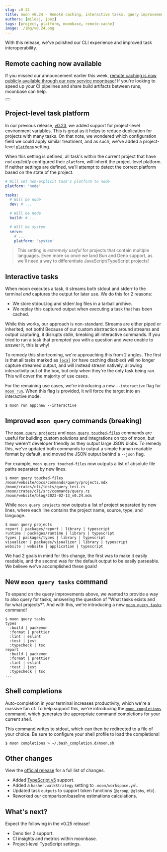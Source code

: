 ```yaml
---
slug: v0.24
title: moon v0.24 - Remote caching, interactive tasks, query improvements, and more
authors: [milesj, jpoz]
tags: [project, platform, moonbase, remote-cache]
image: ./img/v0.24.png
---
```



With this release, we've polished our CLI experience and improved task interoperability.

<!--truncate-->

## Remote caching now available

If you missed our announcement earlier this week,
[remote caching is now publicly available through our new service moonbase](/blog/moonbase)! If
you're looking to speed up your CI pipelines and share build artifacts between runs, moonbase can
help.

<div class="flex justify-center">
  <Button label="Try moonbase for free!" href="https://moonrepo.app" size="lg" />
</div>

## Project-level task platform

In our previous release, [v0.23](./v0.23#project-level-environment-variables), we added support for
project-level environment variables. This is great as it helps to reduce duplication for projects
with many tasks. On that note, we wondered which configuration field we could apply similar
treatment, and as such, we've added a project-level [`platform`](/docs/config/project#platform)
setting.

When this setting is defined, all task's within the current project that have _not explicitly_
configured their `platform`, will inherit the project-level platform. If neither settings are
defined, we'll attempt to detect the correct platform based on the state of the project.

```yaml title="<project>/moon.yml"
# Will set non-explicit task's platform to node
platform: 'node'

tasks:
  # Will be node
  dev: # ...

  # Will be node
  build: # ...

  # Will be system
  serve:
    # ...
    platform: 'system'
```

> This setting is _extremely useful_ for projects that contain multiple languages. Even more so once
> we land Bun and Deno support, as we'll need a way to differentiate JavaScript/TypeScript projects!

## Interactive tasks

When moon executes a task, it streams both stdout and stderr to the terminal _and_ captures the
output for later use. We do this for 2 reasons:

- We store stdout.log and stderr.log files in a tarball archive.
- We replay this captured output when executing a task that has been cached.

While this works, our approach is non-standard. Streams are either piped or inherited, not both!
Because of our custom abstraction around streams and output capturing, it disrupts stdin, breaking
all interactive commands. If you tried to run a task that prompted you with a question and were
unable to answer it, this is why!

To remedy this shortcoming, we're approaching this from 2 angles. The first is that all tasks marked
as [`local`](/docs/config/project#local) (or have caching disabled) will no longer capture streamed
output, and will instead stream natively, allowing interactivity out of the box, but only when
they're the only task being ran. This will cover the majority of use cases.

For the remaining use cases, we're introducing a new `--interactive` flag for
[`moon run`](/docs/commands/run). When this flag is provided, it will force the target into an
interactive mode.

```shell
$ moon run app:new --interactive
```

## Improved `moon query` commands (breaking)

The [`moon query projects`](/docs/commands/query/projects) and
[`moon query touched-files`](/docs/commands/query/changed-files) commands are useful for building
custom solutions and integrations on top of moon, but they weren't developer friendly as they output
large JSON blobs. To remedy this, we've updated both commands to output a simple human readable
format by default, and moved the JSON output behind a `--json` flag.

For example, `moon query touched-files` now outputs a list of absolute file paths separated by new
lines.

```
$ moon query touched-files
/moon/website/docs/commands/query/projects.mdx
/moon/crates/cli/tests/query_test.rs
/moon/crates/cli/src/commands/query.rs
/moon/website/blog/2023-02-13_v0.24.mdx
```

While `moon query projects` now outputs a list of project separated by new lines, where each line
contains the project name, source, type, and language.

```
$ moon query projects
report | packages/report | library | typescript
runtime | packages/runtime | library | typescript
types | packages/types | library | typescript
visualizer | packages/visualizer | library | typescript
website | website | application | typescript
```

We had 2 goals in mind for this change, the first was to make it easily readable, and the second was
for the default output to be easily parseable. We believe we've accomplished these goals!

## New `moon query tasks` command

To expand on the query improvements above, we wanted to provide a way to also query for tasks,
answering the question of "What tasks exists and for what projects?". And with this, we're
introducing a new [`moon query tasks`](/docs/commands/query/tasks) command!

```
$ moon query tasks
types
  :build | packemon
  :format | prettier
  :lint | eslint
  :test | jest
  :typecheck | tsc
report
  :build | packemon
  :format | prettier
  :lint | eslint
  :test | jest
  :typecheck | tsc
...
```

## Shell completions

Auto-completion in your terminal increases productivity, which we're a massive fan of. To help
support this, we're introducing the [`moon completions`](/docs/commands/completions) command, which
generates the appropriate command completions for your current shell.

This command writes to stdout, which can then be redirected to a file of your choice. Be sure to
configure your shell profile to load the completions!

```shell
$ moon completions > ~/.bash_completion.d/moon.sh
```

## Other changes

View the
[official release](https://github.com/moonrepo/moon/releases/tag/%40moonrepo%2Fcli%400.24.0) for a
full list of changes.

- Added [TypeScript v5](https://devblogs.microsoft.com/typescript/announcing-typescript-5-0-beta/)
  support.
- Added a `hasher.walkStrategy` setting to `.moon/workspace.yml`.
- Updated task `outputs` to support token functions (`@group`, `@globs`, etc).
- Reworked our comparison/baseline estimations calculations.

## What's next?

Expect the following in the v0.25 release!

- Deno tier 2 support.
- CI insights and metrics within moonbase.
- Project-level TypeScript settings.

